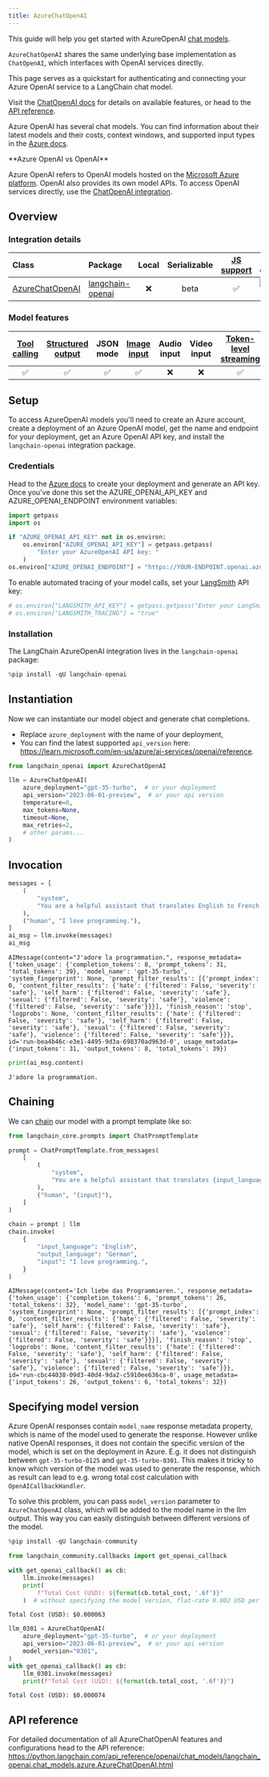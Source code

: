 ```yaml
---
title: AzureChatOpenAI
---
```


This guide will help you get started with AzureOpenAI [chat models](/oss/javascript/concepts/chat_models).

<Note>

`AzureChatOpenAI` shares the same underlying base implementation as `ChatOpenAI`,
which interfaces with OpenAI services directly.

This page serves as a quickstart for authenticating and connecting your Azure OpenAI service to a LangChain chat model.

Visit the [ChatOpenAI docs](/oss/javascript/integrations/chat/openai/) for details on available
features, or head to the [API reference](https://python.langchain.com/api_reference/openai/chat_models/langchain_openai.chat_models.azure.AzureChatOpenAI.html).

</Note>

Azure OpenAI has several chat models. You can find information about their latest models and their costs, context windows, and supported input types in the [Azure docs](https://learn.microsoft.com/en-us/azure/ai-services/openai/concepts/models).

<Info>
**Azure OpenAI vs OpenAI**


Azure OpenAI refers to OpenAI models hosted on the [Microsoft Azure platform](https://azure.microsoft.com/en-us/products/ai-services/openai-service). OpenAI also provides its own model APIs. To access OpenAI services directly, use the [ChatOpenAI integration](/oss/javascript/integrations/chat/openai/).

</Info>

## Overview
### Integration details

| Class | Package | Local | Serializable | [JS support](https://js.langchain.com/docs/integrations/chat/azure) | Package downloads | Package latest |
| :--- | :--- | :---: | :---: |  :---: | :---: | :---: |
| [AzureChatOpenAI](https://python.langchain.com/api_reference/openai/chat_models/langchain_openai.chat_models.azure.AzureChatOpenAI.html) | [langchain-openai](https://python.langchain.com/api_reference/openai/index.html) | ❌ | beta | ✅ | ![PyPI - Downloads](https://img.shields.io/pypi/dm/langchain-openai?style=flat-square&label=%20) | ![PyPI - Version](https://img.shields.io/pypi/v/langchain-openai?style=flat-square&label=%20) |

### Model features
| [Tool calling](/oss/javascript/how-to/tool_calling) | [Structured output](/oss/javascript/how-to/structured_output/) | JSON mode | [Image input](/oss/javascript/how-to/multimodal_inputs/) | Audio input | Video input | [Token-level streaming](/oss/javascript/how-to/chat_streaming/) | Native async | [Token usage](/oss/javascript/how-to/chat_token_usage_tracking/) | [Logprobs](/oss/javascript/how-to/logprobs/) |
| :---: | :---: | :---: | :---: |  :---: | :---: | :---: | :---: | :---: | :---: |
| ✅ | ✅ | ✅ | ✅ | ❌ | ❌ | ✅ | ✅ | ✅ | ✅ |

## Setup

To access AzureOpenAI models you'll need to create an Azure account, create a deployment of an Azure OpenAI model, get the name and endpoint for your deployment, get an Azure OpenAI API key, and install the `langchain-openai` integration package.

### Credentials

Head to the [Azure docs](https://learn.microsoft.com/en-us/azure/ai-services/openai/chatgpt-quickstart?tabs=command-line%2Cpython-new&pivots=programming-language-python) to create your deployment and generate an API key. Once you've done this set the AZURE_OPENAI_API_KEY and AZURE_OPENAI_ENDPOINT environment variables:


```python
import getpass
import os

if "AZURE_OPENAI_API_KEY" not in os.environ:
    os.environ["AZURE_OPENAI_API_KEY"] = getpass.getpass(
        "Enter your AzureOpenAI API key: "
    )
os.environ["AZURE_OPENAI_ENDPOINT"] = "https://YOUR-ENDPOINT.openai.azure.com/"
```

To enable automated tracing of your model calls, set your [LangSmith](https://docs.smith.langchain.com/) API key:


```python
# os.environ["LANGSMITH_API_KEY"] = getpass.getpass("Enter your LangSmith API key: ")
# os.environ["LANGSMITH_TRACING"] = "true"
```

### Installation

The LangChain AzureOpenAI integration lives in the `langchain-openai` package:


```python
%pip install -qU langchain-openai
```

## Instantiation

Now we can instantiate our model object and generate chat completions.
- Replace `azure_deployment` with the name of your deployment,
- You can find the latest supported `api_version` here: https://learn.microsoft.com/en-us/azure/ai-services/openai/reference.


```python
from langchain_openai import AzureChatOpenAI

llm = AzureChatOpenAI(
    azure_deployment="gpt-35-turbo",  # or your deployment
    api_version="2023-06-01-preview",  # or your api version
    temperature=0,
    max_tokens=None,
    timeout=None,
    max_retries=2,
    # other params...
)
```

## Invocation


```python
messages = [
    (
        "system",
        "You are a helpful assistant that translates English to French. Translate the user sentence.",
    ),
    ("human", "I love programming."),
]
ai_msg = llm.invoke(messages)
ai_msg
```



```output
AIMessage(content="J'adore la programmation.", response_metadata={'token_usage': {'completion_tokens': 8, 'prompt_tokens': 31, 'total_tokens': 39}, 'model_name': 'gpt-35-turbo', 'system_fingerprint': None, 'prompt_filter_results': [{'prompt_index': 0, 'content_filter_results': {'hate': {'filtered': False, 'severity': 'safe'}, 'self_harm': {'filtered': False, 'severity': 'safe'}, 'sexual': {'filtered': False, 'severity': 'safe'}, 'violence': {'filtered': False, 'severity': 'safe'}}}], 'finish_reason': 'stop', 'logprobs': None, 'content_filter_results': {'hate': {'filtered': False, 'severity': 'safe'}, 'self_harm': {'filtered': False, 'severity': 'safe'}, 'sexual': {'filtered': False, 'severity': 'safe'}, 'violence': {'filtered': False, 'severity': 'safe'}}}, id='run-bea4b46c-e3e1-4495-9d3a-698370ad963d-0', usage_metadata={'input_tokens': 31, 'output_tokens': 8, 'total_tokens': 39})
```



```python
print(ai_msg.content)
```
```output
J'adore la programmation.
```
## Chaining

We can [chain](/oss/javascript/how-to/sequence/) our model with a prompt template like so:


```python
from langchain_core.prompts import ChatPromptTemplate

prompt = ChatPromptTemplate.from_messages(
    [
        (
            "system",
            "You are a helpful assistant that translates {input_language} to {output_language}.",
        ),
        ("human", "{input}"),
    ]
)

chain = prompt | llm
chain.invoke(
    {
        "input_language": "English",
        "output_language": "German",
        "input": "I love programming.",
    }
)
```



```output
AIMessage(content='Ich liebe das Programmieren.', response_metadata={'token_usage': {'completion_tokens': 6, 'prompt_tokens': 26, 'total_tokens': 32}, 'model_name': 'gpt-35-turbo', 'system_fingerprint': None, 'prompt_filter_results': [{'prompt_index': 0, 'content_filter_results': {'hate': {'filtered': False, 'severity': 'safe'}, 'self_harm': {'filtered': False, 'severity': 'safe'}, 'sexual': {'filtered': False, 'severity': 'safe'}, 'violence': {'filtered': False, 'severity': 'safe'}}}], 'finish_reason': 'stop', 'logprobs': None, 'content_filter_results': {'hate': {'filtered': False, 'severity': 'safe'}, 'self_harm': {'filtered': False, 'severity': 'safe'}, 'sexual': {'filtered': False, 'severity': 'safe'}, 'violence': {'filtered': False, 'severity': 'safe'}}}, id='run-cbc44038-09d3-40d4-9da2-c5910ee636ca-0', usage_metadata={'input_tokens': 26, 'output_tokens': 6, 'total_tokens': 32})
```


## Specifying model version

Azure OpenAI responses contain `model_name` response metadata property, which is name of the model used to generate the response. However unlike native OpenAI responses, it does not contain the specific version of the model, which is set on the deployment in Azure. E.g. it does not distinguish between `gpt-35-turbo-0125` and `gpt-35-turbo-0301`. This makes it tricky to know which version of the model was used to generate the response, which as result can lead to e.g. wrong total cost calculation with `OpenAICallbackHandler`.

To solve this problem, you can pass `model_version` parameter to `AzureChatOpenAI` class, which will be added to the model name in the llm output. This way you can easily distinguish between different versions of the model.


```python
%pip install -qU langchain-community
```


```python
from langchain_community.callbacks import get_openai_callback

with get_openai_callback() as cb:
    llm.invoke(messages)
    print(
        f"Total Cost (USD): ${format(cb.total_cost, '.6f')}"
    )  # without specifying the model version, flat-rate 0.002 USD per 1k input and output tokens is used
```
```output
Total Cost (USD): $0.000063
```

```python
llm_0301 = AzureChatOpenAI(
    azure_deployment="gpt-35-turbo",  # or your deployment
    api_version="2023-06-01-preview",  # or your api version
    model_version="0301",
)
with get_openai_callback() as cb:
    llm_0301.invoke(messages)
    print(f"Total Cost (USD): ${format(cb.total_cost, '.6f')}")
```
```output
Total Cost (USD): $0.000074
```
## API reference

For detailed documentation of all AzureChatOpenAI features and configurations head to the API reference: https://python.langchain.com/api_reference/openai/chat_models/langchain_openai.chat_models.azure.AzureChatOpenAI.html
